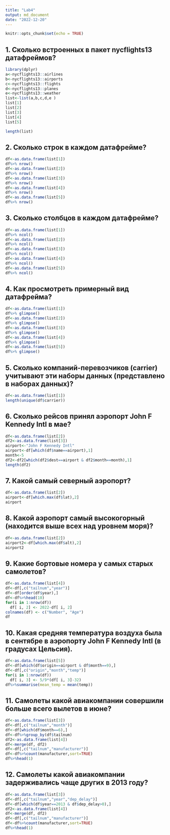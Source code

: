 ```yaml
---
title: "Lab4"
output: md_document
date: "2022-12-20"
---
```


```r
knitr::opts_chunk$set(echo = TRUE)
```







## 1. Сколько встроенных в пакет nycflights13 датафреймов?
```r
library(dplyr)
a<-nycflights13::airlines
b<-nycflights13::airports
c<-nycflights13::flights
d<-nycflights13::planes
e<-nycflights13::weather
list<-list(a,b,c,d,e )
list[1]
list[2]
list[3]
list[4]
list[5]

length(list)

```

## 2. Сколько строк в каждом датафрейме?
```r
df<-as.data.frame(list[1])
df%>% nrow()
df<-as.data.frame(list[2])
df%>% nrow()
df<-as.data.frame(list[3])
df%>% nrow()
df<-as.data.frame(list[4])
df%>% nrow()
df<-as.data.frame(list[5])
df%>% nrow()
```

## 3. Сколько столбцов в каждом датафрейме?

```r
df<-as.data.frame(list[1])
df%>% ncol()
df<-as.data.frame(list[2])
df%>% ncol()
df<-as.data.frame(list[3])
df%>% ncol()
df<-as.data.frame(list[4])
df%>% ncol()
df<-as.data.frame(list[5])
df%>% ncol()
```

## 4. Как просмотреть примерный вид датафрейма?

```r
df<-as.data.frame(list[1])
df%>% glimpse()
df<-as.data.frame(list[2])
df%>% glimpse()
df<-as.data.frame(list[3])
df%>% glimpse()
df<-as.data.frame(list[4])
df%>% glimpse()
df<-as.data.frame(list[5])
df%>% glimpse()
```

## 5. Сколько компаний-перевозчиков (carrier) учитывают эти наборы данных (представлено в наборах данных)?

```r
df<-as.data.frame(list[1])
length(unique(df$carrier))
```

## 6. Сколько рейсов принял аэропорт John F Kennedy Intl в мае?


```r
df<-as.data.frame(list[2])
df2<-as.data.frame(list[3])
airport<-"John F Kennedy Intl"
airport<-df[which(df$name==airport),1]
month<-5
df2<-df2[which(df2$dest==airport & df2$month==month),1]
length(df2)
```

## 7. Какой самый северный аэропорт?


```r
df<-as.data.frame(list[2])
airport<-df[which.max(df$lat),2]
airport
```

## 8. Какой аэропорт самый высокогорный (находится выше всех над уровнем моря)?
```r
df<-as.data.frame(list[2])
airport2<-df[which.max(df$alt),2]
airport2
```

## 9. Какие бортовые номера у самых старых самолетов?
```r
df<-as.data.frame(list[4])
df<-df[,c("tailnum","year")]
df<-df[order(df$year),]
df<-df%>%head(10)
for(i in 1:nrow(df))
  df[ i, 2] <- 2022-df[ i, 2]
colnames(df) <- c("Number", "Age")
df
```

## 10. Какая средняя температура воздуха была в сентябре в аэропорту John F Kennedy Intl (в градусах Цельсия).
```r
df<-as.data.frame(list[5])
df<-df[which(df$origin==airport & df$month==9),]
df<-df[,c("origin","month","temp")]
for(i in 1:nrow(df))
  df[ i, 3] <- 5/9*(df[ i, 3]-32)
df%>%summarise(mean_temp = mean(temp))
```

## 11. Самолеты какой авиакомпании совершили больше всего вылетов в июне?

```r
df<-as.data.frame(list[3])
df<-df[,c("tailnum","month")]
df<-df[which(df$month==6),]
df<-df%>%group_by(df$tailnum)
df2<-as.data.frame(list[4])
df<-merge(df, df2)
df<-df[,c("tailnum","manufacturer")]
df<-df%>%count(manufacturer,sort=TRUE)
df%>%head(1)
```

## 12. Самолеты какой авиакомпании задерживались чаще других в 2013 году?

```r
df<-as.data.frame(list[3])
df<-df[,c("tailnum","year","dep_delay")]
df<-df[which(df$year==2013 & df$dep_delay>0),]
df2<-as.data.frame(list[4])
df<-merge(df, df2)
df<-df[,c("tailnum","manufacturer")]
df<-df%>%count(manufacturer,sort=TRUE)
df%>%head(1)
```